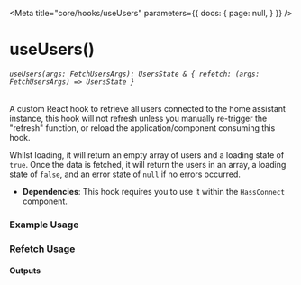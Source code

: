 
<Meta title="core/hooks/useUsers" parameters={{
  docs: {
    page: null,
  }
}} />

# useUsers()
###### `useUsers(args: FetchUsersArgs): UsersState & { refetch: (args: FetchUsersArgs) => UsersState }`

A custom React hook to retrieve all users connected to the home assistant instance, this hook will not refresh unless you manually re-trigger the "refresh" function, or reload the application/component consuming this hook.

Whilst loading, it will return an empty array of users and a loading state of `true`. Once the data is fetched, it will return the users in an array, a loading state of `false`, and an error state of `null` if no errors occurred.

- **Dependencies**: This hook requires you to use it within the `HassConnect` component.

### Example Usage

<Source dark code={basicExample} />

### Refetch Usage

<Source dark code={refetchExample} />

#### Outputs

<Canvas of={Primary.PrimaryExample} />


